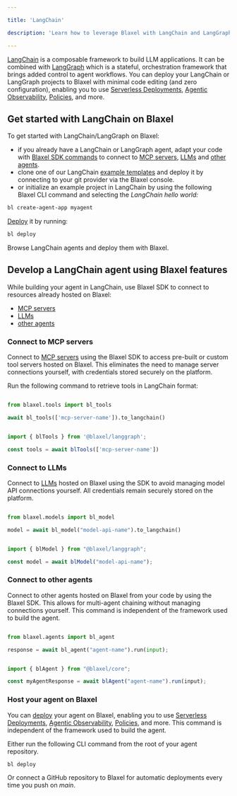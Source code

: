 ```yaml
---

title: 'LangChain'

description: 'Learn how to leverage Blaxel with LangChain and LangGraph.'

---
```


[LangChain](https://www.langchain.com/) is a composable framework to build LLM applications. It can be combined with [LangGraph](https://www.langchain.com/langgraph) which is a stateful, orchestration framework that brings added control to agent workflows. You can deploy your LangChain or LangGraph projects to Blaxel with minimal code editing (and zero configuration), enabling you to use [Serverless Deployments](../Infrastructure/Global-Inference-Network), [Agentic Observability](../Observability/Overview), [Policies](../Model-Governance/Policies), and more.

## Get started with LangChain on Blaxel

To get started with LangChain/LangGraph on Blaxel:

- if you already have a LangChain or LangGraph agent, adapt your code with [Blaxel SDK commands](../Agents/Develop-an-agent) to connect to [MCP servers](../Functions/Overview), [LLMs](../Models/Overview) and [other agents](../Agents/Overview).
- clone one of our LangChain [example templates](https://github.com/beamlit/templates/tree/main) and deploy it by connecting to your git provider via the Blaxel console.
- or initialize an example project in LangChain by using the following Blaxel CLI command and selecting the *LangChain hello world:*

```bash
bl create-agent-app myagent
```

[Deploy](../Agents/Deploy-an-agent) it by running:

```bash
bl deploy
```

<Card title="Explore our template gallery" icon="up-right-from-square" href="https://github.com/beamlit/templates/tree/main">
Browse LangChain agents and deploy them with Blaxel.
</Card>

## Develop a LangChain agent using Blaxel features

While building your agent in LangChain, use Blaxel SDK to connect to resources already hosted on Blaxel:

- [MCP servers](../Functions/Overview)
- [LLMs](../Models/Overview)
- [other agents](../Agents/Overview)

### Connect to MCP servers

Connect to [MCP servers](../Functions/Overview) using the Blaxel SDK to access pre-built or custom tool servers hosted on Blaxel. This eliminates the need to manage server connections yourself, with credentials stored securely on the platform.

Run the following command to retrieve tools in LangChain format:

<CodeGroup>

```python Python

from blaxel.tools import bl_tools

await bl_tools(['mcp-server-name']).to_langchain()

```

```typescript TypeScript

import { blTools } from '@blaxel/langgraph';

const tools = await blTools(['mcp-server-name'])

```

</CodeGroup>

### Connect to LLMs

Connect to [LLMs](../Models/Overview) hosted on Blaxel using the SDK to avoid managing model API connections yourself. All credentials remain securely stored on the platform.

<CodeGroup>

```python Python

from blaxel.models import bl_model

model = await bl_model("model-api-name").to_langchain()

```

```typescript TypeScript

import { blModel } from "@blaxel/langgraph";

const model = await blModel("model-api-name");

```

</CodeGroup>

### Connect to other agents

Connect to other agents hosted on Blaxel from your code by using the Blaxel SDK. This allows for multi-agent chaining without managing connections yourself. This command is independent of the framework used to build the agent.

<CodeGroup>

```python Python

from blaxel.agents import bl_agent

response = await bl_agent("agent-name").run(input);

```

```typescript TypeScript

import { blAgent } from "@blaxel/core";

const myAgentResponse = await blAgent("agent-name").run(input);

```

</CodeGroup>

### Host your agent on Blaxel

You can [deploy](../Agents/Deploy-an-agent) your agent on Blaxel, enabling you to use [Serverless Deployments](../Infrastructure/Global-Inference-Network), [Agentic Observability](../Observability/Overview), [Policies](../Model-Governance/Policies), and more. This command is independent of the framework used to build the agent.

Either run the following CLI command from the root of your agent repository.

```bash
bl deploy
```

Or connect a GitHub repository to Blaxel for automatic deployments every time you push on *main*.